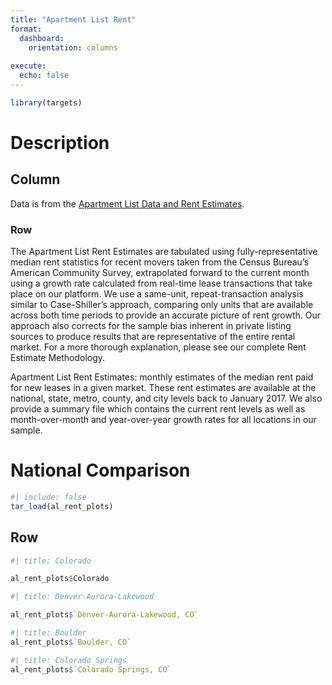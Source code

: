 ```yaml
---
title: "Apartment List Rent"
format: 
  dashboard:
    orientation: columns
    
execute:
  echo: false
---
```


```r
library(targets)

```

# Description

## Column

Data is from the [Apartment List Data and Rent Estimates](https://www.apartmentlist.com/research/category/data-rent-estimates).

### Row {.tabset}

::: {.card title="Methodology"}
The Apartment List Rent Estimates are tabulated using fully-representative median rent statistics for recent movers taken from the Census Bureau’s American Community Survey, extrapolated forward to the current month using a growth rate calculated from real-time lease transactions that take place on our platform. We use a same-unit, repeat-transaction analysis similar to Case-Shiller’s approach, comparing only units that are available across both time periods to provide an accurate picture of rent growth. Our approach also corrects for the sample bias inherent in private listing sources to produce results that are representative of the entire rental market. For a more thorough explanation, please see our complete Rent Estimate Methodology.
:::

::: {.card title="Description"}
Apartment List Rent Estimates: monthly estimates of the median rent paid for new leases in a given market. These rent estimates are available at the national, state, metro, county, and city levels back to January 2017. We also provide a summary file which contains the current rent levels as well as month-over-month and year-over-year growth rates for all locations in our sample.
:::

# National Comparison

```r
#| include: false
tar_load(al_rent_plots)

```

## Row {.tabset}

```r
#| title: Colorado

al_rent_plots$Colorado
```

```r
#| title: Denver-Aurora-Lakewood

al_rent_plots$`Denver-Aurora-Lakewood, CO`

```

```r
#| title: Boulder
al_rent_plots$`Boulder, CO`

```

```r
#| title: Colorado Springs
al_rent_plots$`Colorado Springs, CO`
```
